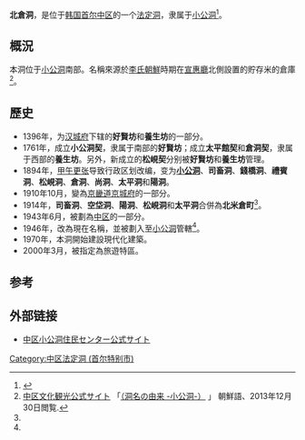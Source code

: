 {{Infobox Korean settlement
| title= 北倉洞
| img=
| imgwidth=
| imgcaption=
| hangul= 북창동
| hanja= 北倉洞
| rr= Bukchang-dong
| mr= Pukch'ang-tong
| area_km2=
| pop=
| popnote=
| popyear=
| popden_km2=
| popdennote=
| divs=
| map=
| mapcaption=
}}

'''北倉洞'''，是位于[[韩国|韩国]][[首尔|首尔]][[中区_(首尔)|中区]]的一个[[法定洞|法定洞]]，隶属于[[小公洞|小公洞]]<ref name="encyber">{{cite web |url=http://www.encyber.com/search_w/ctdetail.php?masterno=763866&contentno=763866 |title=북창동 (Bukchang-dong 北倉洞) |accessdate=2008-05-09 |language=ko |archive-date=2013-01-22 |archive-url=https://archive.is/20130122033408/http://www.encyber.com/search_w/ctdetail.php?masterno=763866&contentno=763866 |dead-url=yes }}</ref>。

==概況==
本洞位于[[小公洞|小公洞]]南部。名稱來源於[[李氏朝鮮|李氏朝鮮]]時期在[[宣惠廳|宣惠廳]]北側設置的貯存米的倉庫<ref>[http://tour.junggu.seoul.kr/tour/index.jsp 中区文化観光公式サイト] {{Wayback|url=http://tour.junggu.seoul.kr/tour/index.jsp |date=20160306085612 }} 「[http://tour.junggu.seoul.kr/tour/h01_rilcs/h124_dong_02.jsp {{lang|ko|동명유래 -소공동 小公洞-}}（洞名の由来 -小公洞-）] {{Wayback|url=http://tour.junggu.seoul.kr/tour/h01_rilcs/h124_dong_02.jsp |date=20160304212652 }}」 朝鮮語、2013年12月30日閲覧.</ref>。

==歷史==
*1396年，为[[汉城府|汉城府]]下辖的'''好賢坊'''和'''養生坊'''的一部分。
*1761年，成立'''小公洞契'''，隶属于南部的'''好賢坊'''；成立'''太平館契'''和'''倉洞契'''，隶属于西部的'''養生坊'''。另外，新成立的'''松峴契'''分别被'''好賢坊'''和'''養生坊'''管理。
*1894年，[[甲午更张|甲午更张]]导致行政区划改编，变为'''[[小公洞|小公洞]]'''、'''司畜洞'''、'''錢橋洞'''、'''禮賓洞'''、'''松峴洞'''、'''倉洞'''、'''尚洞'''、'''太平洞'''和'''陽洞'''。
*1910年10月，變為[[京畿道_(日本統治時代)|京畿道]][[京城府|京城府]]的一部分。
*1914年，'''司畜洞'''、'''空垈洞'''、'''陽洞'''、'''松峴洞'''和'''太平洞'''合併為'''北米倉町'''<ref name="encyber"/>。
*1943年6月，被劃為[[中区_(首尔)|中区]]的一部分。
*1946年，改為現在名稱，並被劃入至[[小公洞|小公洞]]管轄<ref name="encyber"/>。
*1970年，本洞開始建設現代化建築。
*2000年3月，被指定為旅遊特區。

==参考==
{{Reflist}}

==外部链接==
* [https://web.archive.org/web/20150923010055/http://dong.junggu.seoul.kr/index.php?f_depcode=1001 中区小公洞住民センター公式サイト]

{{首爾特別市中區}}

[[Category:中区法定洞_(首尔特别市)|Category:中区法定洞 (首尔特别市)]]